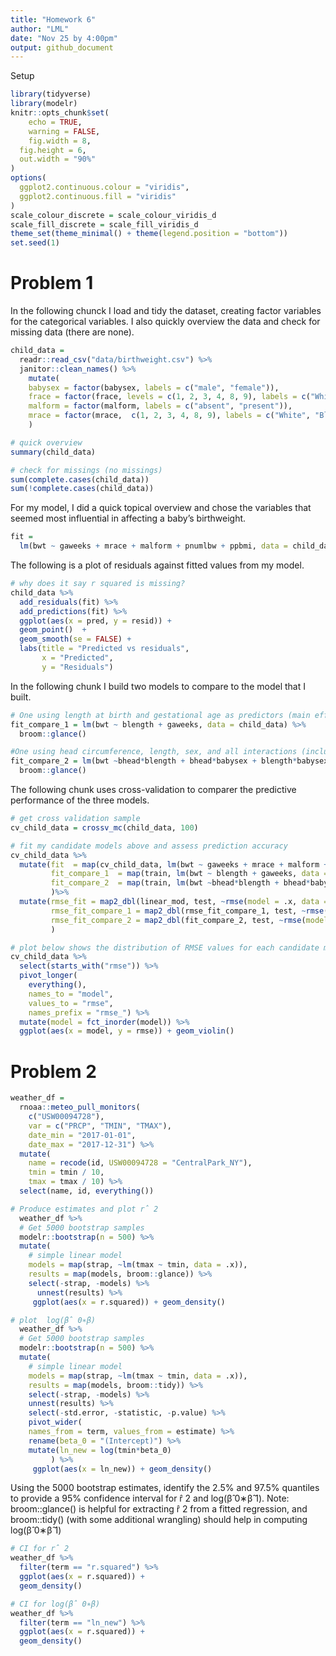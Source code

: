 ```yaml
---
title: "Homework 6"
author: "LML"
date: "Nov 25 by 4:00pm"
output: github_document
---
```


Setup
```r
library(tidyverse)
library(modelr)
knitr::opts_chunk$set(
	echo = TRUE,
	warning = FALSE,
	fig.width = 8, 
  fig.height = 6,
  out.width = "90%"
)
options(
  ggplot2.continuous.colour = "viridis",
  ggplot2.continuous.fill = "viridis"
)
scale_colour_discrete = scale_colour_viridis_d
scale_fill_discrete = scale_fill_viridis_d
theme_set(theme_minimal() + theme(legend.position = "bottom"))
set.seed(1)
```

# Problem 1

In the following chunck I load and tidy the dataset, creating factor variables for the categorical variables. I also quickly overview the data and check for missing data (there are none).
```r
child_data = 
  readr::read_csv("data/birthweight.csv") %>%
  janitor::clean_names() %>%
    mutate(
    babysex = factor(babysex, labels = c("male", "female")),
    frace = factor(frace, levels = c(1, 2, 3, 4, 8, 9), labels = c("White", "Black", "Asian"," Puerto Rican", "Other", "Unknown")),
    malform = factor(malform, labels = c("absent", "present")),
    mrace = factor(mrace,  c(1, 2, 3, 4, 8, 9), labels = c("White", "Black", "Asian"," Puerto Rican", "Other", "Unknown"))
    )

# quick overview
summary(child_data)

# check for missings (no missings)
sum(complete.cases(child_data))
sum(!complete.cases(child_data))
```
For my model, I did a quick topical overview and chose the variables that seemed most influential in affecting a baby's birthweight.
```r
fit =
  lm(bwt ~ gaweeks + mrace + malform + pnumlbw + ppbmi, data = child_data) 
```

The following is a plot of residuals against fitted values from my model.
```r
# why does it say r squared is missing?
child_data %>%
  add_residuals(fit) %>%
  add_predictions(fit) %>%
  ggplot(aes(x = pred, y = resid)) + 
  geom_point()  + 
  geom_smooth(se = FALSE) + 
  labs(title = "Predicted vs residuals", 
       x = "Predicted", 
       y = "Residuals")
```

In the following chunk I build two models to compare to the model that I built.
```r
# One using length at birth and gestational age as predictors (main effects only)
fit_compare_1 = lm(bwt ~ blength + gaweeks, data = child_data) %>%
  broom::glance()

#One using head circumference, length, sex, and all interactions (including the three-way interaction) between these
fit_compare_2 = lm(bwt ~bhead*blength + bhead*babysex + blength*babysex + bhead*blength*babysex , data = child_data) %>%
  broom::glance()

```

The following chunk uses cross-validation to comparer the predictive performance of the three models.
```r
# get cross validation sample
cv_child_data = crossv_mc(child_data, 100)

# fit my candidate models above and assess prediction accuracy
cv_child_data %>% 
  mutate(fit  = map(cv_child_data, lm(bwt ~ gaweeks + mrace + malform + pnumlbw + ppbmi, data = .x)),
         fit_compare_1  = map(train, lm(bwt ~ blength + gaweeks, data = .x)),
         fit_compare_2  = map(train, lm(bwt ~bhead*blength + bhead*babysex + blength*babysex + bhead*blength*babysex, data = .x))
         )%>%
  mutate(rmse_fit = map2_dbl(linear_mod, test, ~rmse(model = .x, data = .y)),
         rmse_fit_compare_1 = map2_dbl(rmse_fit_compare_1, test, ~rmse(model = .x, data = .y)),
         rmse_fit_compare_2 = map2_dbl(fit_compare_2, test, ~rmse(model = .x, data = .y))
         )

# plot below shows the distribution of RMSE values for each candidate model
cv_child_data %>% 
  select(starts_with("rmse")) %>% 
  pivot_longer(
    everything(),
    names_to = "model", 
    values_to = "rmse",
    names_prefix = "rmse_") %>% 
  mutate(model = fct_inorder(model)) %>% 
  ggplot(aes(x = model, y = rmse)) + geom_violin()

```




# Problem 2

```r
weather_df = 
  rnoaa::meteo_pull_monitors(
    c("USW00094728"),
    var = c("PRCP", "TMIN", "TMAX"), 
    date_min = "2017-01-01",
    date_max = "2017-12-31") %>%
  mutate(
    name = recode(id, USW00094728 = "CentralPark_NY"),
    tmin = tmin / 10,
    tmax = tmax / 10) %>%
  select(name, id, everything())

```

```r
# Produce estimates and plot r̂ 2
  weather_df %>% 
  # Get 5000 bootstrap samples
  modelr::bootstrap(n = 500) %>% 
  mutate(
    # simple linear model
    models = map(strap, ~lm(tmax ~ tmin, data = .x)),
    results = map(models, broom::glance)) %>%
    select(-strap, -models) %>% 
      unnest(results) %>%
     ggplot(aes(x = r.squared)) + geom_density()
```

```r
# plot  log(β̂ 0∗β)
  weather_df %>% 
  # Get 5000 bootstrap samples
  modelr::bootstrap(n = 500) %>% 
  mutate(
    # simple linear model
    models = map(strap, ~lm(tmax ~ tmin, data = .x)),
    results = map(models, broom::tidy)) %>%
    select(-strap, -models) %>% 
    unnest(results) %>%
    select(-std.error, -statistic, -p.value) %>% 
    pivot_wider(
    names_from = term, values_from = estimate) %>%
    rename(beta_0 = "(Intercept)") %>%
    mutate(ln_new = log(tmin*beta_0)
         ) %>%
     ggplot(aes(x = ln_new)) + geom_density()

```

  

Using the 5000 bootstrap estimates, identify the 2.5% and 97.5% quantiles to provide a 95% confidence interval for r̂ 2 and log(β̂ 0∗β̂ 1). Note: broom::glance() is helpful for extracting r̂ 2 from a fitted regression, and broom::tidy() (with some additional wrangling) should help in computing log(β̂ 0∗β̂ 1)
```r
# CI for r̂ 2
weather_df %>%
  filter(term == "r.squared") %>%
  ggplot(aes(x = r.squared)) + 
  geom_density() 

# CI for log(β̂ 0∗β)
weather_df %>%
  filter(term == "ln_new") %>%
  ggplot(aes(x = r.squared)) + 
  geom_density()

```


